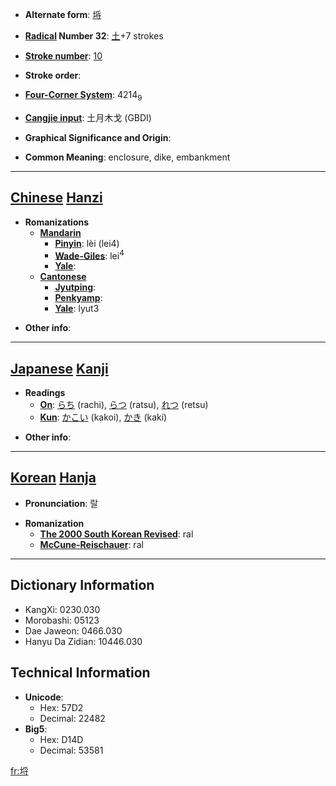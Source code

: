 * '''Alternate form''': [[埓]]

* '''[[Wiktionary:Chinese radical index| Radical]] Number 32''': [[Wiktionary:Chinese radical index 土|土]]+7 strokes

* '''[[Wiktionary:Chinese total strokes index|Stroke number]]''': [[Wiktionary:Chinese total strokes index 10|10]]

* '''Stroke order''': 

* '''[[Wiktionary:Chinese four corner index|Four-Corner System]]''': 4214<sub>9</sub>

* '''[[Wiktionary:Chinese Cangjie index|Cangjie input]]''': 土月木戈 (GBDI)

* '''Graphical Significance and Origin''': 

* '''Common Meaning''': enclosure, dike, embankment

----

== [[Chinese]] [[Hanzi]] ==

* '''Romanizations'''
** '''[[Mandarin]]'''
*** '''[[Pinyin]]''': lèi (lei4)
*** '''[[Wade-Giles]]''': lei<sup>4</sup>
*** '''[[Yale]]''': 
** '''[[Cantonese]]'''
*** '''[[Jyutping]]''':
*** '''[[Penkyamp]]''': 
*** '''[[Yale]]''': lyut3

* '''Other info''': 

----

== [[Japanese]] [[Kanji]] ==

* '''Readings'''
** '''[[On]]''': [[らち]] (rachi), [[らつ]] (ratsu), [[れつ]] (retsu)
** '''[[Kun]]''': [[かこい]] (kakoi), [[かき]] (kaki)

* '''Other info''':  

----

== [[Korean]] [[Hanja]] ==

* '''Pronunciation''': 랄

* '''Romanization'''
** '''[[The 2000 South Korean Revised Romanization|The 2000 South Korean Revised]]''': ral
** '''[[McCune-Reischauer]]''': ral

----

== Dictionary Information ==

* KangXi: 0230.030
* Morobashi: 05123
* Dae Jaweon: 0466.030
* Hanyu Da Zidian: 10446.030

== Technical Information ==

* '''Unicode''':
** Hex: 57D2
** Decimal: 22482
* '''Big5''':
** Hex: D14D
** Decimal: 53581

[[fr:埒]]